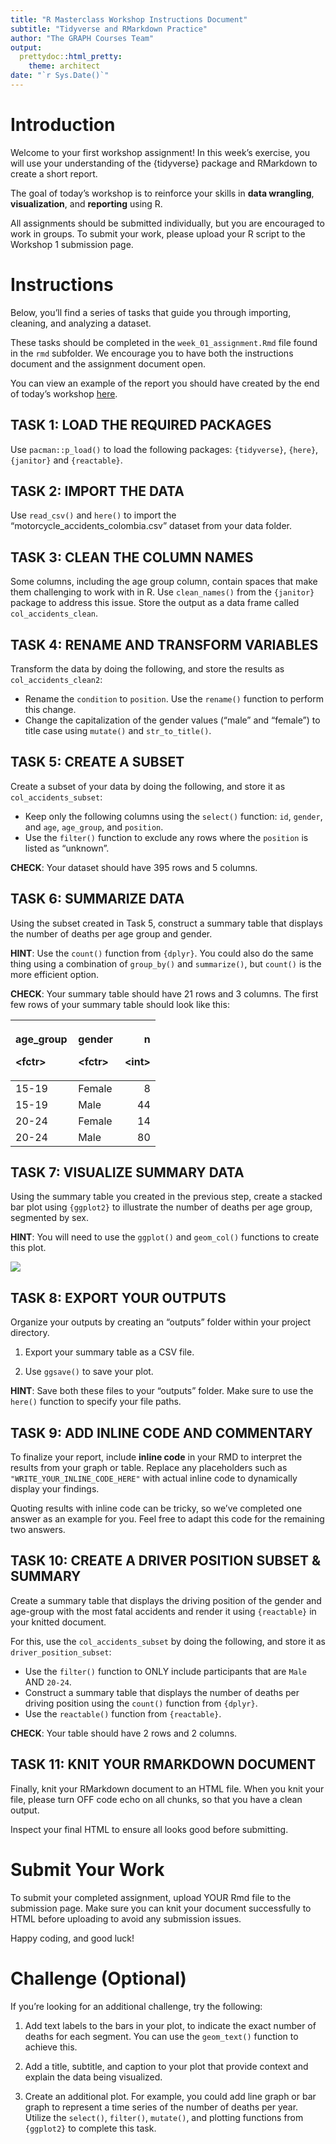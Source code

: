 ```yaml
---
title: "R Masterclass Workshop Instructions Document"
subtitle: "Tidyverse and RMarkdown Practice"
author: "The GRAPH Courses Team"
output:
  prettydoc::html_pretty:
    theme: architect
date: "`r Sys.Date()`"
---
```


# Introduction

Welcome to your first workshop assignment! In this week's exercise, you will use your understanding of the {tidyverse} package and RMarkdown to create a short report. 

The goal of today's workshop is to reinforce your skills in **data wrangling**, **visualization**, and **reporting** using R.

All assignments should be submitted individually, but you are encouraged to work in groups. To submit your work, please upload your R script to the Workshop 1 submission page.


# Instructions

Below, you'll find a series of tasks that guide you through importing, cleaning, and analyzing a dataset.

These tasks should be completed in the `week_01_assignment.Rmd` file found in the `rmd` subfolder. We encourage you to have both the instructions document and the assignment document open.

You can view an example of the report you should have created by the end of today's workshop [here](https://the-graph-courses.github.io/rmc_q4_2024_materials/rmc_week_01_workshop/rmd/example_report.html).

## TASK 1: LOAD THE REQUIRED PACKAGES

Use `pacman::p_load()` to load the following packages: `{tidyverse}`, `{here}`, `{janitor}` and `{reactable}`.

## TASK 2: IMPORT THE DATA

Use `read_csv()` and `here()` to import the "motorcycle_accidents_colombia.csv" dataset from your data folder.

## TASK 3: CLEAN THE COLUMN NAMES

Some columns, including the age group column, contain spaces that make them challenging to work with in R. Use `clean_names()` from the `{janitor}` package to address this issue. Store the output as a data frame called `col_accidents_clean`.

## TASK 4: RENAME AND TRANSFORM VARIABLES

Transform the data by doing the following, and store the results as `col_accidents_clean2`:

-   Rename the `condition` to `position`. Use the `rename()` function to perform this change.
-   Change the capitalization of the gender values ("male" and "female") to title case using `mutate()` and `str_to_title()`.

## TASK 5: CREATE A SUBSET

Create a subset of your data by doing the following, and store it as `col_accidents_subset`:

-   Keep only the following columns using the `select()` function: `id`, `gender`, and `age`, `age_group`, and `position`.
-   Use the `filter()` function to exclude any rows where the `position` is listed as "unknown".

**CHECK**: Your dataset should have 395 rows and 5 columns.

## TASK 6: SUMMARIZE DATA

Using the subset created in Task 5, construct a summary table that displays the number of deaths per age group and gender.

**HINT**: Use the `count()` function from `{dplyr}`. You could also do the same thing using a combination of `group_by()` and `summarize()`, but `count()` is the more efficient option.

**CHECK**: Your summary table should have 21 rows and 3 columns. The first few rows of your summary table should look like this:

+-----------+----------+---------+
| age_group | gender   | n       |
|           |          |         |
| \<fctr\>  | \<fctr\> | \<int\> |
+:==========+:=========+========:+
| 15-19     | Female   | 8       |
+-----------+----------+---------+
| 15-19     | Male     | 44      |
+-----------+----------+---------+
| 20-24     | Female   | 14      |
+-----------+----------+---------+
| 20-24     | Male     | 80      |
+-----------+----------+---------+

## TASK 7: VISUALIZE SUMMARY DATA

Using the summary table you created in the previous step, create a stacked bar plot using `{ggplot2}` to illustrate the number of deaths per age group, segmented by sex.

**HINT**: You will need to use the `ggplot()` and `geom_col()` functions to create this plot.

![](age_sex_bar_example.jpg)

## TASK 8: EXPORT YOUR OUTPUTS

Organize your outputs by creating an "outputs" folder within your project directory.

1.  Export your summary table as a CSV file.

2.  Use `ggsave()` to save your plot.

**HINT**: Save both these files to your "outputs" folder. Make sure to use the `here()` function to specify your file paths.

## TASK 9: ADD INLINE CODE AND COMMENTARY  

To finalize your report, include **inline code** in your RMD to interpret the results from your graph or table. Replace any placeholders such as `"WRITE_YOUR_INLINE_CODE_HERE"` with actual inline code to dynamically display your findings.

Quoting results with inline code can be tricky, so we've completed one answer as an example for you. Feel free to adapt this code for the remaining two answers.

## TASK 10: CREATE A DRIVER POSITION SUBSET & SUMMARY 

Create a summary table that displays the driving position of the gender and age-group with the most fatal accidents and render it using `{reactable}` in your knitted document. 

For this, use the `col_accidents_subset` by doing the following, and store it as `driver_position_subset`:

-   Use the `filter()` function to ONLY include participants that are `Male` AND `20-24`.
-  Construct a summary table that displays the number of deaths per driving position using the `count()` function from `{dplyr}`.
-   Use the `reactable()` function from `{reactable}`. 

**CHECK**: Your table should have 2 rows and 2 columns.

## TASK 11: KNIT YOUR RMARKDOWN DOCUMENT

Finally, knit your RMarkdown document to an HTML file. When you knit your file, please turn OFF code echo on all chunks, so that you have a clean output.

Inspect your final HTML to ensure all looks good before submitting.

# Submit Your Work

To submit your completed assignment, upload YOUR Rmd file to the submission page. Make sure you can knit your document successfully to HTML before uploading to avoid any submission issues.

Happy coding, and good luck!

# Challenge (Optional)

If you’re looking for an additional challenge, try the following:

1.  Add text labels to the bars in your plot, to indicate the exact number of deaths for each segment. You can use the `geom_text()` function to achieve this.

2.  Add a title, subtitle, and caption to your plot that provide context and explain the data being visualized.

3.  Create an additional plot. For example, you could add line graph or bar graph to represent a time series of the number of deaths per year. Utilize the `select()`, `filter()`, `mutate()`, and plotting functions from `{ggplot2}` to complete this task.
